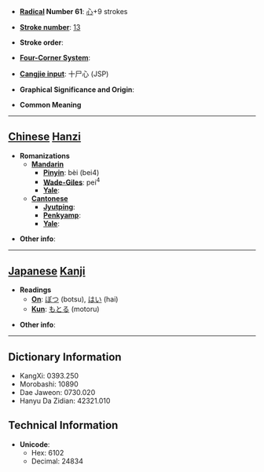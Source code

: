 * '''[[Wiktionary:Chinese radical index| Radical]] Number 61''': [[Wiktionary:Chinese radical index 心|心]]+9 strokes

* '''[[Wiktionary:Chinese total strokes index|Stroke number]]''': [[Wiktionary:Chinese total strokes index 13|13]]

* '''Stroke order''': 

* '''[[Wiktionary:Chinese four corner index|Four-Corner System]]''': 

* '''[[Wiktionary:Chinese Cangjie index|Cangjie input]]''': 十尸心 (JSP)

* '''Graphical Significance and Origin''': 

* '''Common Meaning'''

----

== [[Chinese]] [[Hanzi]] ==

* '''Romanizations'''
** '''[[Mandarin]]'''
*** '''[[Pinyin]]''': bèi (bei4)
*** '''[[Wade-Giles]]''': pei<sup>4</sup>
*** '''[[Yale]]''': 
** '''[[Cantonese]]'''
*** '''[[Jyutping]]''':
*** '''[[Penkyamp]]''': 
*** '''[[Yale]]''': 

* '''Other info''': 

----

== [[Japanese]] [[Kanji]] ==

* '''Readings'''
** '''[[On]]''': [[ぼつ]] (botsu), [[はい]] (hai)
** '''[[Kun]]''': [[もとる]] (motoru)

* '''Other info''':  

----

== Dictionary Information ==

* KangXi: 0393.250
* Morobashi: 10890
* Dae Jaweon: 0730.020
* Hanyu Da Zidian: 42321.010

== Technical Information ==

* '''Unicode''':
** Hex: 6102
** Decimal: 24834